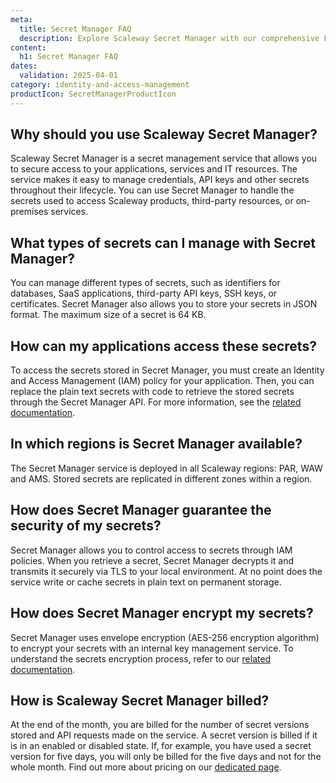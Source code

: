 ```yaml
---
meta:
  title: Secret Manager FAQ
  description: Explore Scaleway Secret Manager with our comprehensive FAQ covering security, secret types, and more.
content:
  h1: Secret Manager FAQ
dates:
  validation: 2025-04-01
category: identity-and-access-management
productIcon: SecretManagerProductIcon
---
```


## Why should you use Scaleway Secret Manager?

Scaleway Secret Manager is a secret management service that allows you to secure access to your applications, services and IT resources. The service makes it easy to manage credentials, API keys and other secrets throughout their lifecycle. You can use Secret Manager to handle the secrets used to access Scaleway products, third-party resources, or on-premises services.

## What types of secrets can I manage with Secret Manager?

You can manage different types of secrets, such as identifiers for databases, SaaS applications, third-party API keys, SSH keys, or certificates. Secret Manager also allows you to store your secrets in JSON format. The maximum size of a secret is 64 KB.

## How can my applications access these secrets?

To access the secrets stored in Secret Manager, you must create an Identity and Access Management (IAM) policy for your application. Then, you can replace the plain text secrets with code to retrieve the stored secrets through the Secret Manager API. For more information, see the [related documentation](/secret-manager/quickstart/).

## In which regions is Secret Manager available?

The Secret Manager service is deployed in all Scaleway regions: PAR, WAW and AMS. Stored secrets are replicated in different zones within a region.

## How does Secret Manager guarantee the security of my secrets?

Secret Manager allows you to control access to secrets through IAM policies. When you retrieve a secret, Secret Manager decrypts it and transmits it securely via TLS to your local environment. At no point does the service write or cache secrets in plain text on permanent storage.

## How does Secret Manager encrypt my secrets?

Secret Manager uses envelope encryption (AES-256 encryption algorithm) to encrypt your secrets with an internal key management service.
To understand the secrets encryption process, refer to our [related documentation](/secret-manager/reference-content/data-encryption-with-secret-manager/).

## How is Scaleway Secret Manager billed?

At the end of the month, you are billed for the number of secret versions stored and API requests made on the service.
A secret version is billed if it is in an enabled or disabled state.
If, for example, you have used a secret version for five days, you will only be billed for the five days and not for the whole month. Find out more about pricing on our [dedicated page](https://www.scaleway.com/en/pricing/?tags=available).
